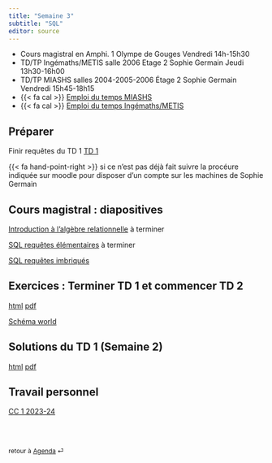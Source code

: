 ```yaml
---
title: "Semaine 3"
subtitle: "SQL"
editor: source
---
```


::: callout-important

-   Cours magistral en Amphi. 1 Olympe de Gouges Vendredi 14h-15h30
-   TD/TP Ingémaths/METIS salle 2006 Etage 2 Sophie Germain Jeudi 13h30-16h00
-   TD/TP MIASHS salles 2004-2005-2006 Étage 2 Sophie Germain Vendredi 15h45-18h15
-   {{< fa cal >}} [Emploi du temps MIASHS](https://edt.math.univ-paris-diderot.fr/#/parcours/miashs/l3)
-   {{< fa cal >}} [Emploi du temps Ingémaths/METIS](https://edt.math.univ-paris-diderot.fr/#/parcours/ingemath/l3)
:::

## Préparer

Finir requêtes du TD 1 [TD 1](/workshops/td1.html) 

{{< fa hand-point-right >}} si ce n'est pas déjà fait suivre la procéure indiquée sur moodle pour disposer d'un compte sur les machines de Sophie Germain

## Cours magistral : diapositives

[Introduction à l'algèbre relationnelle](/slides/SQL_0.html)  à terminer

[SQL requêtes élémentaires](/slides/SQL_1.html)  à terminer

[SQL requêtes imbriqués](/slides/SQL_2.html)

## Exercices : Terminer TD 1 et commencer TD 2

[html](/workshops/td2.html)  [pdf](/workshops/td2.pdf)

[Schéma world](/schemas/schema-world.qmd)

## Solutions du  TD 1  (Semaine 2)

[html](/solutions/td1.html)  [pdf](/solutions/td1.pdf)

## Travail personnel

[CC 1 2023-24](/exams/cc1-2023-10-27.html)

<br><br>

::: {style="font-size: 0.875em;"}
retour à [Agenda](/ "Agenda du cours") ⏎
:::
